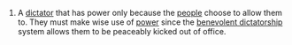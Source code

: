#A [[dictator]] that has power only because the [[people]] choose to allow them to.  They must make wise use of [[power]] since the [[benevolent dictatorship]] system allows them to be peaceably kicked out of office.